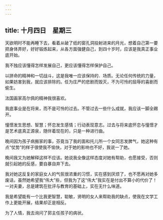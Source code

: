 ```yaml
---
---
---
```

title: 十月四日　星期三
---




天欲明时不能再睡下去，看着从破了纸的窗孔洞投射进来的月光，想着自己第一要把身体弄好，好好锻炼起来，从各方面强健自己，到四十岁时，应该是我真正事业底开始。

我不独应该懂得怎样发展自己，更应该懂得怎样保护自己。

以拼命的精神和一切战斗，这是我唯一应该保持的．场质。无论任何传统的力量，如果妨害到我，就应该排除的。任为庄严的悲剧而毁灭，不为可怜的屈辱的喜剧而偷生。

法国画家高尔佩的精神我很喜欢。

我底事业是在将来，而不是可怜的过去。不管过去一些什么成就，我应该一脚全踢开。

憧憬发生思想、智慧；怀恋发生感情；行动表现意志。过去与将来底怀恋与憧憬才是艺术底真正源泉，随伴着现在的，只是一种进行曲。



晚间因为孩子病搬家的事，芬竟当了我的面和托儿所一个女同志发脾气，她这种有点“仗势”的样子很使我不愉快，对于她的影响也不好，我说一了她。

晚间我又为她解释这样不应该。她说我全像这样态度对她有帮助，也愿接受，否则就引起她的反感，要自暴自弃下去。

我对她这反复的家庭女人的气氛很浓重的习惯，实在感到厌烦了，也不愿再对她多废话，虽然她希望我“伟大”些，但我为了这“伟大”我实在是付出不算小的代价了！一对夫妻，总是建筑在批评与教育的基础上，实在无什么味道。

我是希望能有一个比我更智慧，聪敏，贤明的女人来帮助我的缺点，使我在文学工作上更能开展，结果却正是相反。

为了人情，我去询问了郭主任孩子的病状。